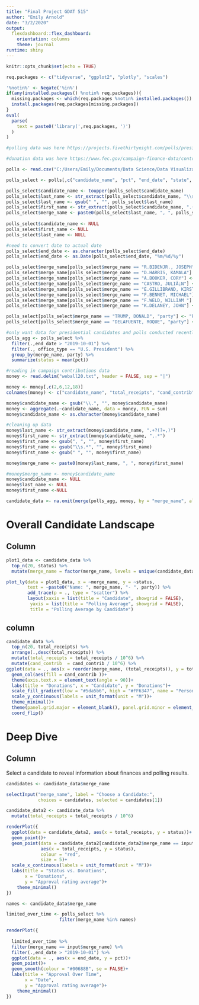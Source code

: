 ```yaml
---
title: "Final Project GDAT 515"
author: "Emily Arnold"
date: "3/2/2020"
output: 
  flexdashboard::flex_dashboard:
    orientation: columns
    theme: journal
runtime: shiny
---
```


```r

knitr::opts_chunk$set(echo = TRUE)

req.packages <- c("tidyverse", "ggplot2", "plotly", "scales")

'%notin%' <- Negate('%in%')
if(any(installed.packages() %notin% req.packages)){
  missing.packages <- which(req.packages %notin% installed.packages())
  install.packages(req.packages[missing.packages])
}
eval(
  parse(
    text = paste0('library(',req.packages, ')')
  )
)

#polling data was here https://projects.fivethirtyeight.com/polls/president-primary-d/national/

#donation data was here https://www.fec.gov/campaign-finance-data/contributions-individuals-file-description/
```


```r

polls <- read.csv("C:/Users/Emily/Documents/Data Science/Data Visualization/final project/earnold-finalproject/president_primary_polls.csv")

polls_select <- polls[,c("candidate_name", "pct", "end_date", "state", "office_type", "party")]

polls_select$candidate_name <- toupper(polls_select$candidate_name)
polls_select$last_name <- str_extract(polls_select$candidate_name, "\\s.*")
polls_select$last_name <- gsub(" ", "", polls_select$last_name)
polls_select$first_name <- str_extract(polls_select$candidate_name, ".+?(?=\\s)")
polls_select$merge_name <- paste0(polls_select$last_name, ", ", polls_select$first_name)
 
polls_select$candidate_name <- NULL
polls_select$first_name <- NULL
polls_select$last_name <- NULL

#need to convert date to actual date
polls_select$end_date <- as.character(polls_select$end_date)
polls_select$end_date <- as.Date(polls_select$end_date, "%m/%d/%y")

polls_select$merge_name[polls_select$merge_name == "R.BIDENJR., JOSEPH"] <- "BIDEN, JOSEPH"
polls_select$merge_name[polls_select$merge_name == "D.HARRIS, KAMALA"] <- "HARRIS, KAMALA"
polls_select$merge_name[polls_select$merge_name == "A.BOOKER, CORY"] <- "BOOKER, CORY"
polls_select$merge_name[polls_select$merge_name == "CASTRO, JULIÃ¡N"] <- "CASTRO, JULIAN"
polls_select$merge_name[polls_select$merge_name == "E.GILLIBRAND, KIRSTEN"] <- "GILLIBRAND, KIRSTEN"
polls_select$merge_name[polls_select$merge_name == "F.BENNET, MICHAEL"] <- "BENNET, MICHAEL"
polls_select$merge_name[polls_select$merge_name == "F.WELD, WILLIAM	"] <- "WELD, WILLIAM"
polls_select$merge_name[polls_select$merge_name == "K.DELANEY, JOHN"] <- "DELANEY, JOHN"

polls_select[polls_select$merge_name == "TRUMP, DONALD", "party"] <- "REP"
polls_select[polls_select$merge_name == "DELAFUENTE, ROQUE", "party"] <- "REP"

#only want data for presidential candidates and polls conducted recently
polls_agg <- polls_select %>% 
  filter(.,end_date > "2019-10-01") %>% 
  filter(., office_type == "U.S. President") %>% 
  group_by(merge_name, party) %>% 
  summarize(status = mean(pct))

#reading in campaign contributions data
money <- read.delim("weball20.txt", header = FALSE, sep = "|")

money <- money[,c(2,6,12,18)]
colnames(money) <- c("candidate_name", "total_receipts", "cand_contrib", "individual_contrib" )

money$candidate_name <- gsub("\\.", "", money$candidate_name)
money <- aggregate(.~candidate_name, data = money, FUN = sum)
money$candidate_name <- as.character(money$candidate_name)

#cleaning up data
money$last_name <- str_extract(money$candidate_name, ".+?(?=,)")
money$first_name <- str_extract(money$candidate_name, ",.*")
money$first_name <- gsub(", ", "", money$first_name)
money$first_name <- gsub("\\s.*", "", money$first_name)
money$first_name <- gsub(" ", "", money$first_name)

money$merge_name <- paste0(money$last_name, ", ", money$first_name)

#money$merge_name <- money$candidate_name
money$candidate_name <- NULL
money$last_name <- NULL
money$first_name <-NULL

candidate_data <- na.omit(merge(polls_agg, money, by = "merge_name", all.x = TRUE))

```


Overall Candidate Landscape
==================================================

Column 
-----------------------------------------------------------------------


```r

plot1_data <- candidate_data %>% 
  top_n(20, status) %>% 
  mutate(merge_name = factor(merge_name, levels = unique(candidate_data$merge_name)[order(candidate_data$status,decreasing =TRUE)]))

plot_ly(data = plot1_data, x = ~merge_name, y = ~status, 
        text = ~paste0("Name: ", merge_name, "- ", party)) %>% 
        add_trace(p = ., type = "scatter") %>% 
        layout(xaxis = list(title = "Candidate", showgrid = FALSE),
         yaxis = list(title = "Polling Average", showgrid = FALSE),
         title = "Polling Average by Candidate")

```

column
-----------------------------------------------------------------------

```r

candidate_data %>%
  top_n(20, total_receipts) %>%
  arrange(.,desc(total_receipts)) %>%
  mutate(total_receipts = total_receipts / 10^6) %>%
  mutate(cand_contrib  = cand_contrib / 10^6) %>%
ggplot(data = ., aes(x = reorder(merge_name, (total_receipts)), y = total_receipts))+
  geom_col(aes(fill = cand_contrib ))+
  theme(axis.text.x = element_text(angle = 90))+
  labs(title = "Donations", x = "Candidate", y = "Donations")+
  scale_fill_gradient(low = "#5da5b6", high = "#FF6347", name = "Personal Contribution (M)")+
  scale_y_continuous(labels = unit_format(unit = "M"))+
  theme_minimal()+
  theme(panel.grid.major = element_blank(), panel.grid.minor = element_blank())+
  coord_flip()


```

Deep Dive
==================================================

Column 
-----------------------------------------------------------------------

Select a candidate to reveal information about finances and polling results.

```r

candidates <- candidate_data$merge_name

selectInput("merge_name", label = "Choose a Candidate:",
            choices = candidates, selected = candidates[1])

```


```r

candidate_data2 <- candidate_data %>%
  mutate(total_receipts = total_receipts / 10^6)

renderPlot({
  ggplot(data = candidate_data2, aes(x = total_receipts, y = status))+
  geom_point()+
  geom_point(data = candidate_data2[candidate_data2$merge_name == input$merge_name,],
             aes(x = total_receipts, y = status),
             colour = "red",
             size = 5)+
  scale_x_continuous(labels = unit_format(unit = "M"))+
  labs(title = "Status vs. Donations",
       x = "Donations",
       y = "Approval rating average")+
    theme_minimal()
})

```


```r

names <- candidate_data$merge_name

limited_over_time <- polls_select %>% 
                    filter(merge_name %in% names)

renderPlot({
  
  limited_over_time %>%
  filter(merge_name == input$merge_name) %>% 
  filter(.,end_date > "2019-10-01") %>% 
  ggplot(data = ., aes(x = end_date, y = pct))+
  geom_point()+
  geom_smooth(colour = "#00688B", se = FALSE)+
  labs(title = "Approval Over Time", 
       x = "Date", 
       y = "Approval rating average")+
    theme_minimal()
})


```

